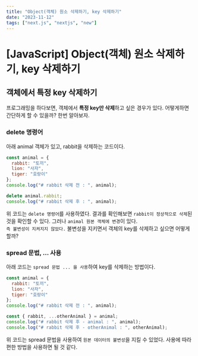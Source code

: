 ```yaml
---
title: "Object(객체) 원소 삭제하기, key 삭제하기"
date: "2023-11-12"
tags: ["next.js", "nextjs", "new"]
---
```


# [JavaScript] Object(객체) 원소 삭제하기, key 삭제하기

## 객체에서 특정 key 삭제하기

프로그래밍을 하다보면, 객체에서 **특정 key만 삭제**하고 싶은 경우가 있다. 어떻게하면 간단하게 할 수 있을까? 한번 알아보자.

### delete 명령어

아래 animal 객체가 있고, rabbit을 삭제하는 코드이다.

```js
const animal = {
  rabbit: "토끼",
  lion: "사자",
  tiger: "호랑이"
};
console.log("# rabbit 삭제 전 : ", animal);

delete animal.rabbit;
console.log("# rabbit 삭제 후 : ", animal);
```

<PostImage
  src="https://raw.githubusercontent.com/Codiving/test/main/Images/Temp/JavaScript/Object(객체)%20원소%20삭제하기%2C%20key%20삭제하기/1.png"
  alt="이미지1"
/>

위 코드는 `delete 명령어`를 사용하였다. 결과를 확인해보면 `rabbit이 정상적으로 삭제`된 것을 확인할 수 있다. 그러나 `animal 원본 객체에 변경`이 있다.  
`즉 불변성이 지켜지지 않았다.` 불변성을 지키면서 객체의 key를 삭제하고 싶으면 어떻게 할까?

### spread 문법, ... 사용

아래 코드는 `spread 문법 ... 을 사용`하여 key를 삭제하는 방법이다.

```js
const animal = {
  rabbit: "토끼",
  lion: "사자",
  tiger: "호랑이"
};
console.log("# rabbit 삭제 전 : ", animal);

const { rabbit, ...otherAnimal } = animal;
console.log("# rabbit 삭제 후 - animal : ", animal);
console.log("# rabbit 삭제 후 - otherAnimal : ", otherAnimal);
```

<PostImage
  src="https://raw.githubusercontent.com/Codiving/test/main/Images/Temp/JavaScript/Object(객체)%20원소%20삭제하기%2C%20key%20삭제하기/2.png"
  alt="이미지2"
/>

위 코드는 spread 문법을 사용하여 `원본 데이터의 불변성`을 지킬 수 있었다. 사용에 따라 편한 방법을 사용하면 될 것 같다.

